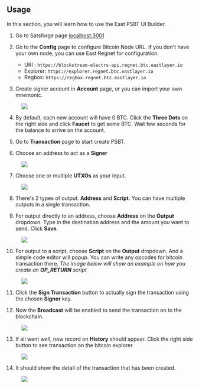 ## Usage

In this section, you will learn how to use the East PSBT UI Builder.

1. Go to Satsforge page [localhost:3001](http://localhost:3001)

2. Go to the **Config** page to configure Bitcoin Node URL. 
If you don't have your own node, you can use East Regnet for configuration.
    - URI : ```https://blockstream-electrs-api.regnet.btc.eastlayer.io```
    - Explorer: ```https://explorer.regnet.btc.eastlayer.io```
    - Regbox: ```https://regbox.regnet.btc.eastlayer.io```

3. Create signer account in **Account** page, or you can import your own mnemonic.
<figure> <img src="/satforge-figure1.png" /> </figure>

4. By default, each new account will have 0 BTC. Click the **Three Dots** on the right side and click **Faucet** to get some BTC. Wait few seconds for the balance to arrive on the account.

5. Go to **Transaction** page to start create PSBT.

6. Choose an address to act as a **Signer**
<figure> <img src="/satforge-figure2.png" /> </figure>

7. Choose one or multiple **UTXOs** as your input. 
<figure> <img src="/satforge-figure3.png" /> </figure>

8. There's 2 types of output. **Address** and **Script**. You can have multiple outputs in a single transaction.

9. For output directly to an address, choose **Address** on the **Output** dropdown. 
Type in the destination address and the amount you want to send.
Click **Save**.
<figure> <img src="/satforge-figure4.png" /> </figure>

10. For output to a script, choose **Script** on the **Output** dropdown.
And a simple code editor will popup. You can write any opcodes for bitcoin transaction there.
_The image below will show an example on how you create an **OP_RETURN** script_
<figure> <img src="/satforge-figure5.png" /> </figure>

11. Click the **Sign Transaction** button to actually sign the transaction using the chosen **Signer** key.

12. Now the **Broadcast** will be enabled to send the transaction on to the blockchain.
<figure> <img src="/satforge-figure6.png" /> </figure>

13. If all went well, new record on **History** should appear. Click the right side button to see transaction on the bitcoin explorer.
<figure> <img src="/satforge-figure7.png" /> </figure>

14. It should show the detail of the transaction that has been created.
<figure> <img src="/satforge-figure8.png" /> </figure>
